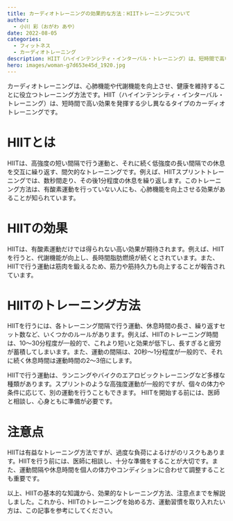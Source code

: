```yaml
---
title: カーディオトレーニングの効果的な方法：HIITトレーニングについて
author:
  - 小川 彩（おがわ あや）
date: 2022-08-05
categories:
  - フィットネス
  - カーディオトレーニング
description: HIIT（ハイインテンシティ・インターバル・トレーニング）は、短時間で高い効果を発揮するトレーニング方法です。本記事では、HIITの基本的な知識から、効果的なトレーニング方法、注意点までを解説します。
hero: images/woman-g7d653e45d_1920.jpg
---
```


カーディオトレーニングは、心肺機能や代謝機能を向上させ、健康を維持することに役立つトレーニング方法です。HIIT（ハイインテンシティ・インターバル・トレーニング）は、短時間で高い効果を発揮する少し異なるタイプのカーディオトレーニングです。

# HIITとは

HIITは、高強度の短い間隔で行う運動と、それに続く低強度の長い間隔での休息を交互に繰り返す、間欠的なトレーニングです。例えば、HIITスプリントトレーニングでは、数秒間走り、その後1分程度の休息を繰り返します。このトレーニング方法は、有酸素運動を行っていない人にも、心肺機能を向上させる効果があることが知られています。

# HIITの効果

HIITは、有酸素運動だけでは得られない高い効果が期待されます。例えば、HIITを行うと、代謝機能が向上し、長時間脂肪燃焼が続くとされています。また、HIITで行う運動は筋肉を鍛えるため、筋力や筋持久力も向上することが報告されています。

# HIITのトレーニング方法

HIITを行うには、各トレーニング間隔で行う運動、休息時間の長さ、繰り返すセット数など、いくつかのルールがあります。例えば、HIITのトレーニング時間は、10〜30分程度が一般的で、これより短いと効果が低下し、長すぎると疲労が蓄積してしまいます。また、運動の間隔は、20秒〜1分程度が一般的で、それに続く休息時間は運動時間の2〜3倍にします。

HIITで行う運動は、ランニングやバイクのエアロビックトレーニングなど多様な種類があります。スプリントのような高強度運動が一般的ですが、個々の体力や条件に応じて、別の運動を行うこともできます。 HIITを開始する前には、医師と相談し、心身ともに準備が必要です。

# 注意点

HIITは有益なトレーニング方法ですが、過度な負荷によるけがのリスクもあります。HIITを行う前には、医師に相談し、十分な準備をすることが大切です。また、運動間隔や休息時間を個人の体力やコンディションに合わせて調整することも重要です。

以上、HIITの基本的な知識から、効果的なトレーニング方法、注意点までを解説しました。これから、HIITのトレーニングを始める方、運動習慣を取り入れたい方は、この記事を参考にしてください。